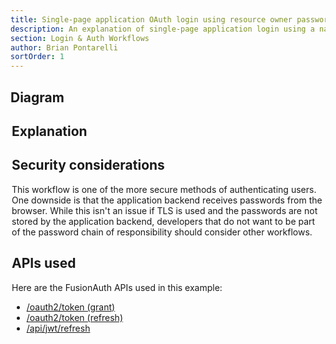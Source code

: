 ```yaml
---
title: Single-page application OAuth login using resource owner password credentials grant with sessions and refresh tokens
description: An explanation of single-page application login using a native login form that submits to the application backend (with server-side sessions plus refresh tokens in cookies) which calls FusionAuth's Resource Owner's Password Grant
section: Login & Auth Workflows
author: Brian Pontarelli
sortOrder: 1
---
```


<Intro/>

## Diagram

<Legend/>

<Diagram/>

## Explanation

<OrderedList>
  <Step1/>
  <Step2/>
  <Step3/>
  <Step4/>
  <Step5/>
  <Step6/>
  <Step7/>
  <Step8/>
  <Step9/>
  <Step10/>
  <Step11/>
  <Step12/>
  <Step13/>
  <Step14/>
  <Step15/>
  <Step16/>
  <Step17/>
  <Step18/>
</OrderedList>

## Security considerations

This workflow is one of the more secure methods of authenticating users. One downside is that the application backend receives passwords from the browser. While this isn't an issue if TLS is used and the passwords are not stored by the application backend, developers that do not want to be part of the password chain of responsibility should consider other workflows.

## APIs used

Here are the FusionAuth APIs used in this example:

* [/oauth2/token (grant)](/docs/v1/tech/oauth/endpoints#resource-owner-password-credentials-grant-request)
* [/oauth2/token (refresh)](/docs/v1/tech/oauth/endpoints#refresh-token-grant-request)
* [/api/jwt/refresh](/docs/v1/tech/apis/jwt#refresh-a-jwt)
